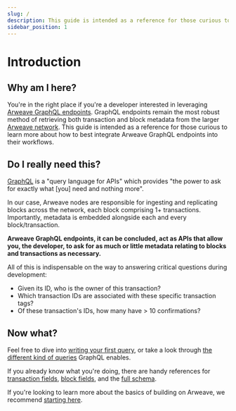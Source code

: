 ```yaml
---
slug: /
description: This guide is intended as a reference for those curious to learn more about how to best integrate Arweave GraphQL endpoints into their workflows.
sidebar_position: 1
---
```


# Introduction

## Why am I here?

You're in the right place if you're a developer interested in leveraging [Arweave GraphQL endpoints](resources/endpoints). GraphQL endpoints remain the most robust method of retrieving both transaction and block metadata from the larger [Arweave network](https://arwiki.arweave.dev). This guide is intended as a reference for those curious to learn more about how to best integrate Arweave GraphQL endpoints into their workflows.

## Do I really need this?

[GraphQL](https://graphql.org/learn) is a "query language for APIs" which provides "the power to ask for exactly what [you] need and nothing more".

In our case, Arweave nodes are responsible for ingesting and replicating blocks across the network, each block comprising 1+ transactions. Importantly, metadata is embedded alongside each and every block/transaction.

**Arweave GraphQL endpoints, it can be concluded, act as APIs that allow you, the developer, to ask for as much or little metadata relating to blocks and transactions as necessary.**

All of this is indispensable on the way to answering critical questions during development:
- Given its ID, who is the owner of this transaction?
- Which transaction IDs are associated with these specific transaction tags?
- Of these transaction's IDs, how many have > 10 confirmations?

## Now what?

Feel free to dive into [writing your first query](getting-started), or take a look through [the different kind of queries](queries) GraphQL enables.

If you already know what you're doing, there are handy references for [transaction fields](#), [block fields](#), and the [full schema](#).

If you're looking to learn more about the basics of building on Arweave, we recommend [starting here](https://arwiki.arweave.dev/#/en/creating-a-dapp-01).


